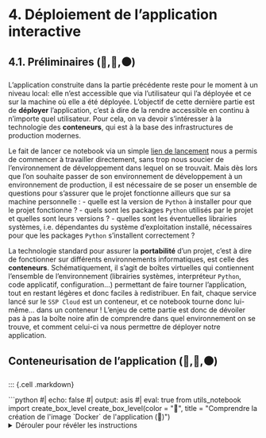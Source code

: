 # 4. Déploiement de l'application interactive

## 4.1. Préliminaires (🔵,🔴,⚫)

L'application construite dans la partie précédente reste pour le moment à un niveau local: elle n'est accessible que via l'utilisateur qui l'a déployée et ce sur la machine où elle a été déployée. L'objectif de cette dernière partie est de **déployer** l'application, c'est à dire de la rendre accessible en continu à n'importe quel utilisateur. Pour cela, on va devoir s'intéresser à la technologie des **conteneurs**, qui est à la base des infrastructures de production modernes.

Le fait de lancer ce notebook via un simple [lien de lancement](LIEN A METTRE) nous a permis de commencer à travailler directement, sans trop nous soucier de l'environnement de développement dans lequel on se trouvait. Mais dès lors que l'on souhaite passer de son environnement de développement à un environnement de production, il est nécessaire de se poser un ensemble de questions pour s'assurer que le projet fonctionne ailleurs que sur sa machine personnelle :
- quelle est la version de `Python` à installer pour que le projet fonctionne ?
- quels sont les packages `Python` utilisés par le projet et quelles sont leurs versions ?
- quelles sont les éventuelles librairies systèmes, i.e. dépendantes du système d'exploitation installé, nécessaires pour que les packages `Python` s'installent correctement ?

La technologie standard pour assurer la **portabilité** d'un projet, c'est à dire de fonctionner sur différents environnements informatiques, est celle des **conteneurs**. Schématiquement, il s'agit de boîtes virtuelles qui contiennent l'ensemble de l’environnement (librairies systèmes, interpréteur `Python`, code applicatif, configuration...) permettant de faire tourner l’application, tout en restant légères et donc faciles à redistribuer. En fait, chaque service lancé sur le `SSP Cloud` est un conteneur, et ce notebook tourne donc lui-même... dans un conteneur ! L'enjeu de cette partie est donc de dévoiler pas à pas la boîte noire afin de comprendre dans quel environnement on se trouve, et comment celui-ci va nous permettre de déployer notre application.

## Conteneurisation de l'application (🔵,🔴,⚫)

::: {.cell .markdown}
<!----- boite 🔵 ----->

```{=html}
```python
#| echo: false
#| output: asis
#| eval: true
from utils_notebook import create_box_level
create_box_level(color = "🔵", title = "Comprendre la création de l'image `Docker` de l'application (🔵)")
```
<details>
<summary>Dérouler pour révéler les instructions</summary>
```

Le projet contient à la racine un fichier `Dockerfile`. Il s'agit de la "recette" de construction de l'image `Docker` de l'application, i.e. qui spécifie l'environnement nécessaire à son bon fonctionnement. En vous inspirant de la [documentation Streamlit](https://docs.streamlit.io/knowledge-base/tutorials/deploy/docker#create-a-dockerfile) (en Anglais) ou bien de cette [page de cours](https://ensae-reproductibilite.github.io/website/chapters/portability.html#dockerfile), essayez de comprendre pas à pas les étapes de construction de l'image `Docker` de l'application.

```{=html}
</details>
</div>
```

<!----- end 🔵 ----->
:::

::: {.cell .markdown}
<!----- boite 🔴, ⚫ ----->

```{=html}
```python
#| echo: false
#| output: asis
#| eval: true
from utils_notebook import create_box_level
create_box_level(color = "grey", title = "Créer le `Dockerfile` de l'application (🔴, ⚫)")
```
<details>
<summary>Dérouler pour révéler les instructions</summary>
```

Une image `Docker` est construite à partir d'un fichier spécifique généralement placé à la racine du projet, le `Dockerfile`. Sans regarder le `Dockerfile` existant dans le projet, et en vous inspirant de la [documentation Streamlit](https://docs.streamlit.io/knowledge-base/tutorials/deploy/docker#create-a-dockerfile) (en Anglais) essayez de construire le `Dockerfile` pertinent pour l'application, puis comparez votre solution à l'existant. Quelques consignes supplémentaires :
- on utilisera comme image de base `inseefrlab/onyxia-jupyter-python:py3.10.9`
- on se mettra en utilisateur *root* via l'[instruction USER](https://docs.docker.com/engine/reference/builder/#user)
- on aura besoin d'installer les librairies système suivantes via `apt-get` : `ffmpeg, libsm6, libxext6, libzbar0`
- on copiera tous les fichiers du projet local sur l'image `Docker` à l'aide de l'[instruction COPY](https://docs.docker.com/engine/reference/builder/#copy)
- on fera tourner l'application sur le port `8000` du conteneur (qu'il faudra donc prendre soin d'exposer)
- on ne fera pas de `HEALTHCHECK`

```{=html}
</details>
</div>
```

<!----- end 🔴, ⚫ ----->
:::

::: {.cell .markdown}
<!----- boite ⚫ ----->

```{=html}
```python
#| echo: false
#| output: asis
#| eval: true
from utils_notebook import create_box_level
create_box_level(color = "⚫", title = "Construire l'image `Docker` de l'application par intégration continue (⚫)")
```
<details>
<summary>Dérouler pour révéler les instructions</summary>
```

Une fois le `Dockerfile` construit (du moins sa première version), on va l'utiliser pour construire une image `Docker` (la "boîte" virtuelle) et mettre celle-ci sur un registre (répertoire d'images) afin que celle-ci puisse être réutilisée dans un autre environnement que celui où on l'a développée. On pourrait faire cela "à la main" en ligne de commandes (cf. [documentation Docker](https://docs.docker.com/get-started/02_our_app/)), mais on va plutôt automatiser le processus en passant par un *pipeline* (série d'étapes) d'intégration continue. Ainsi, à chaque mise à jour du code source de l'application (nouvelles fonctionnalités, correction de bugs, etc.), notre image sera automatiquement mise à jour.

Les étapes à suivre sont les suivantes :
- si nécessaire, créer un compte personnel sur [GitHub](https://github.com) et sur le [DockerHub](https://hub.docker.com/) (registre d'images open-source)
- bien s'assurer que le `Dockerfile` obtenu à l'étape précédente est identique à celui existant dans le projet
- [forker](https://docs.github.com/fr/get-started/quickstart/fork-a-repo) le [dépôt du projet](https://github.com/InseeFrLab/funathon2023_sujet4) afin de l'avoir dans votre espace personnel sur `GitHub`
- [cloner](https://docs.github.com/fr/repositories/creating-and-managing-repositories/cloning-a-repository) le dépôt forké (i.e. de la forme `votre_nom_utilisateur_gh/funathon2023_sujet4`) via un terminal
- créer un nouveau dépôt public sur le `DockerHub`
- créer les secrets `DOCKERHUB_USERNAME` et `DOCKERHUB_TOKEN` (cf. [documentation Docker](https://docs.docker.com/build/ci/github-actions/#step-one-create-the-repository)), nécessaires pour que le CI `GitHub` puisse pousser une image sur le `DockerHub`
- ajuster le fichier d'intégration continue (`.github/workflows/docker.yaml`) pour que le dépôt sur lequel est envoyé l'image ne soit plus `inseefrlab/funathon2023_sujet4` mais `votre_nom_utilisateur_dh/funathon2023_sujet4`
- *commit*/*push* les changements sur `GitHub`
- si tout s'est bien passé, une action devrait se lancer (cf. onglet `Actions` du dépôt) afin de construire l'image et de l'envoyer sur le `DockerHub`
- si l'action s'est bien déroulée (flèche verte), aller vérifier que l'image est bien disponible dans votre espace sur le `DockerHub`

L'image peut à présent être récupérée (*pull*) et déployée sur n'importe quel environnement.

```{=html}
</details>
</div>
```

<!----- end ⚫ ----->
:::



## Déploiement sur le `SSP Cloud`
